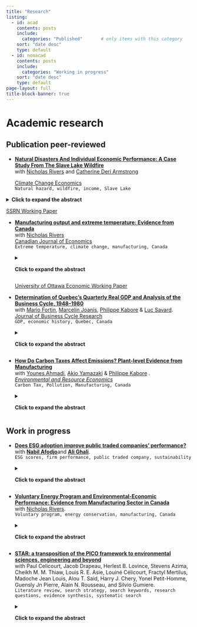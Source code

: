 ```yaml
---
title: "Research"
listing:
  - id: acad
    contents: posts
    include:
      categories: "Published"       # only items with this category
    sort: "date desc"
    type: default
  - id: nonacad
    contents: posts
    include:
      categories: "Working in progress"
    sort: "date desc"
    type: default
page-layout: full
title-block-banner: true
---
```


# Academic research

## Publication peer-reviewed

-   [**Natural Disasters And Individual Economic Performance: A Case Study From The Slave Lake Wildfire**](https://www.worldscientific.com/doi/abs/10.1142/S2010007825500125)\
    with [Nicholas Rivers](https://uniweb.uottawa.ca/view/profile/members/969?lang=en) and [Catherine Deri Armstrong](https://uniweb.uottawa.ca/view/profile/members/822?lang=en)

    [Climate Change Economics](https://www.worldscientific.com/doi/abs/10.1142/S2010007825500125 "NATURAL DISASTERS AND INDIVIDUAL ECONOMIC PERFORMANCE: A CASE STUDY FROM THE SLAVE LAKE WILDFIRE")\
    `Natural hazard, wildfire, income, Slave Lake`

<details>

<summary><b>Click to expand the abstract</b></summary>

<p>

In May 2011, the municipality of Slave Lake, Alberta, was hit by a devastating wildfire; the second costliest natural disaster in Canada at the time. Residents of Slave Lake were forced to evacuate for at least a month. This case study uses longitudinal income tax data from 2004 to 2018 to estimate the short, medium, and long-term individual economic effects of this wildfire. Estimates suggest an average drop in total income of 10.5% relative to a counter-factual scenario with no wildfire over the 7 years following the wildfire, mainly driven by a decrease in employment income. The percentage of total income lost is similar for males and females. The largest effects are found for workers in the agriculture and forestry sectors. Back-of-the- envelope calculations suggest an aggregate loss in employment income of \$150 million in the 7 years following the disaster, equivalent to over 13% of direct economic losses due to property damage, firefighting, and contemporaneous business closure.

</p>

</details>

[SSRN Working Paper](https://papers.ssrn.com/sol3/papers.cfm?abstract_id=4333191)

-   [**Manufacturing output and extreme temperature: Evidence from Canada**](https://onlinelibrary.wiley.com/doi/abs/10.1111/caje.12633)\
    with [Nicholas Rivers](https://uniweb.uottawa.ca/view/profile/members/969?lang=en)\
    [Canadian Journal of Economics](https://onlinelibrary.wiley.com/doi/full/10.1111/caje.12633)\
    `Extreme temperature, climate change, manufacturing, Canada`\
    <details>

    <summary><b>Click to expand the abstract</b></summary>

    <p>

    This paper analyzes the effects of extreme temperature on manufacturing output using a data set covering the universe of manufacturing establishments in Canada from 2004 to 2012. Extreme temperature can affect manufacturing activity directly through its impact on labour productivity and indirectly through a change in demand for products. Using a panel fixed effects method, our results suggest a non-linear relationship between outdoor extreme temperature and manufacturing output. Each day where outdoor mean temperatures are below  °C or above 24 °C reduces annual manufacturing output by 0.18% and 0.11%, respectively, relative to a day with mean temperature between 12 ° and 18 °C. In a typical year, extreme temperatures, as measured by the number of days below  °C or above 24 °C, reduce annual manufacturing output by 2.2%, with extreme hot temperatures contributing the most to this impact. Given the predicted change in climate for the mid- and end of century, we predict annual manufacturing output losses due to extreme temperature to range between 2.8% and 3.7% in mid-century and 3.7% and 7.2% in end of century.

    </p>

    </details>

    [University of Ottawa Economic Working Paper](https://ideas.repec.org/p/ott/wpaper/2006e.html)

-   [**Determination of Quebec's Quarterly Real GDP and Analysis of the Business Cycle, 1948–1980**](https://link.springer.com/article/10.1007/s41549-022-00077-7)\
    with [Mario Fortin](https://link.springer.com/article/10.1007/s41549-022-00077-7#auth-Mario-Fortin-Aff1), [Marcelin Joanis](https://link.springer.com/article/10.1007/s41549-022-00077-7#auth-Marcelin-Joanis-Aff2), [Philippe Kabore](https://link.springer.com/article/10.1007/s41549-022-00077-7#auth-Philippe-Kabore-Aff3) & [Luc Savard](https://link.springer.com/article/10.1007/s41549-022-00077-7#auth-Luc-Savard-Aff4).\
    [Journal of Business Cycle Research](https://link.springer.com/journal/41549)\
    `GDP, economic history, Quebec, Canada`\
    <details>

    <summary><b>Click to expand the abstract</b></summary>

    <p>

    This study aims to consolidate the economic history of Quebec over the period from 1948 to 2019 with the emphasis on the period 1948–1980 for which we estimated the quarterly GDP for the province. Unlike previous economic studies relating to this period, we identify the chronology of the economic cycle of Quebec by estimating the real quarterly GDP by using the method of Ginsburgh (Appl Stat 22(3):368–374, 1973) as modified by De Carufel and Lizotte (in: Paper presented at Congrès de la Société canadienne de Science Économique, Montréal, 1982). Our analysis of the duration and intensity of recessions confirms the presence of regional cycles in Canada. Il shows also that the business cycle of Quebec is more strongly correlated with the US cycle than with the cycle in the rest of Canada for the period prior to 1980 and more correlated to the cycle of the rest of Canada onwards. We provide insights on why this trend changed over time.

    </p>

    </details>

-   [**How Do Carbon Taxes Affect Emissions? Plant-level Evidence from Manufacturing**\
    ](https://link.springer.com/article/10.1007/s10640-022-00678-x)with [Younes Ahmadi](https://link.springer.com/article/10.1007/s10640-022-00678-x#auth-Younes-Ahmadi-Aff1), [Akio Yamazaki](https://link.springer.com/article/10.1007/s10640-022-00678-x#auth-Akio-Yamazaki-Aff1-Aff2) & [Philippe Kabore](https://link.springer.com/article/10.1007/s10640-022-00678-x#auth-Philippe-Kabore-Aff3) .\
    [*Environmental and Resource Economics*](https://link.springer.com/journal/10640)\
    `Carbon Tax, Pollution, Manufacturing, Canada`\
    <details>

    <summary><b>Click to expand the abstract</b></summary>

    <p>

    This paper investigates how carbon taxes affect emissions by examining British Columbia’s revenue-neutral carbon tax in the manufacturing sector. We theoretically demonstrate that carbon taxes can achieve emission reductions while increasing production. Recycling carbon tax revenues to lower corporate income tax rates encourages investments, allowing plants to emit less per unit of output. Using detailed confidential plant-level data, we evaluate this theoretical prediction by exploiting the treatment intensity through plants’ emission intensity. We find that the carbon tax lowers emissions by 4 percent. Furthermore, we find that the policy had a positive output effect and negative emission intensity effect, suggesting that the carbon tax encouraged plants to produce more with less energy. We provide initial evidence showing how a revenue-neutral carbon tax may achieve emission reductions while stimulating the economy.

    </p>

    </details>

## Work in progress

-   [**Does ESG adoption improve public traded companies' performance?**](https://papers.ssrn.com/sol3/papers.cfm?abstract_id=5385737)\
    with [**Nabil Afodjo**](https://papers.ssrn.com/sol3/cf_dev/AbsByAuth.cfm?per_id=5654309 "View other papers by this author")and [**Ali Ghali**](https://papers.ssrn.com/sol3/cf_dev/AbsByAuth.cfm?per_id=7839904 "View other papers by this author").\
    `ESG scores, firm performance, public traded company, sustainability`\
    <details>

    <summary><b>Click to expand the abstract</b></summary>

    <p>

    Publicly traded companies often have incentives to externalize societal costs, raising the question of how firms can maintain financial performance while voluntarily adopting socially desirable policies such as environmental, social, and governance (ESG) criteria. Estimating this relationship is complicated by endogeneity and sample selection bias, which can overstate the benefits of ESG adoption. Using Refinitiv's ESG dataset, we investigate the distinct contributions of each ESG dimension to firm performance. To establish causality, we implement a switching model with a flexible instrumental variable. Results show that ESG adoption increases return on assets (ROA) in the short term, but these gains fade over time. In contrast, return on capital employed (ROCE) improves persistently. Among ESG components, the social dimension consistently enhances performance in both the short and long term. These findings offer valuable insights for corporate leaders and policymakers seeking to balance sustainability with profitability.

    </p>

    </details>

-   [**Voluntary Energy Program and Environmental-Economic Performance: Evidence from Manufacturing Sector in Canada**](https://drive.google.com/file/d/11GorrHQ6WrycL5iPe8dqP94FfxiVmGRt/view?usp=sharing)\
    with [Nicholas Rivers](https://uniweb.uottawa.ca/view/profile/members/969?lang=en).\
    `Voluntary program, energy conservation, manufacturing, Canada`\
    <details>

    <summary><b>Click to expand the abstract</b></summary>

    <p>

    How do firms in the manufacturing sector respond to voluntary energy conservation program? Using data covering the universe of manufacturing firms in Canada over the period 2004 to 2012, we estimate the effectiveness of the Canadian Industry Program for Energy Conservation, the flagship federal government energy conservation program targeted at large industrial firms. We use a difference-in-difference approach, coupled with coarsened exact matching, to estimate the effect of this program on firms’ energy intensity, total productivity, as well as total energy and total output. Our estimation results suggest that the program does not significantly affect the energy intensity of participating firms compared to non-participating firms.

    </p>

    </details>

-   [**STAR: a transposition of the PICO framework to environmental sciences, engineering and beyond**](https://www.researchsquare.com/article/rs-6475550/v1)\
    with Paul Celicourt, Jacob Drapeau, Herlest B. Lovince, Stevens Azima, Cheikh M. M. Thiaw, Louis R. E. Asie, Louiné Célicourt, Fractyl Mertilus, Madoche Jean Louis, Alou T. Said, Harry J. Chery, Yonel Petit-Homme, Guensly Jn Pierre, Alain N. Rousseau, and Silvio Gumiere.\
    `Literature review, search strategy, search keywords, research questions, evidence synthesis, systematic search`\
    <details>

    <summary><b>Click to expand the abstract</b></summary>

    <p>

    The formulation of research questions and the search of relevant bibliographical references are critical steps in the pursuit of evidence-based research. This process ought to be comprehensive, transparent, and reproducible. Furthermore, it must lead to the retrieval of a maximum number of potentially related articles that are subsequently analyzed to identify those that are effectively relevant. However, in environmental sciences, these tasks are often performed without an enabling systematic framework, but relying instead on an assembly of keyword strings and ‘regular expressions’ structured as a Boolean equation. This ad hoc approach often yields an incomplete and inconsistent search of the literature, which undermines the reliability of evidence syntheses. To address this gap, we introduce STAR, a System-Trouble/Treatment-Alternative-Response framework spun off the PICO (Population, Intervention, Comparison, Outcome) framework. STAR is well suited to perform evidence-based literature reviews in environmental sciences supported by robust bibliographical search strategies and research questions. In this paper, we detail the thinking process behind an effective application of STAR through several examples taken from different fields of environmental sciences and engineering (i.e., environmental informatics, hydroinformatics and sociohydrology, entomology and plant pathology, environmental sustainability, soil sciences, coastal sciences, and agrifood sciences).

    </p>

    </details>
